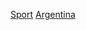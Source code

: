 {{Commons category|Sports in Argentina by sport}}

[[Category:阿根廷體育|Sport]]
[[Category:各國各類體育|Argentina]]